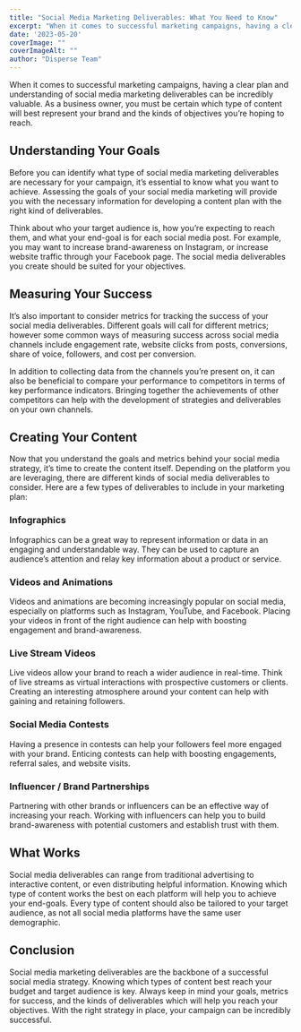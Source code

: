 ```yaml
---
title: "Social Media Marketing Deliverables: What You Need to Know"
excerpt: "When it comes to successful marketing campaigns, having a clear plan and understanding of social media marketing deliverables can be incredibly valuable."
date: '2023-05-20'
coverImage: ""  
coverImageAlt: ""
author: "Disperse Team"
---
```


When it comes to successful marketing campaigns, having a clear plan and understanding of social media marketing deliverables can be incredibly valuable. As a business owner, you must be certain which type of content will best represent your brand and the kinds of objectives you’re hoping to reach.

## Understanding Your Goals

Before you can identify what type of social media marketing deliverables are necessary for your campaign, it’s essential to know what you want to achieve. Assessing the goals of your social media marketing will provide you with the necessary information for developing a content plan with the right kind of deliverables.

Think about who your target audience is, how you’re expecting to reach them, and what your end-goal is for each social media post. For example, you may want to increase brand-awareness on Instagram, or increase website traffic through your Facebook page. The social media deliverables you create should be suited for your objectives.

## Measuring Your Success

It’s also important to consider metrics for tracking the success of your social media deliverables. Different goals will call for different metrics; however some common ways of measuring success across social media channels include engagement rate, website clicks from posts, conversions, share of voice, followers, and cost per conversion.

In addition to collecting data from the channels you’re present on, it can also be beneficial to compare your performance to competitors in terms of key performance indicators. Bringing together the achievements of other competitors can help with the development of strategies and deliverables on your own channels.

## Creating Your Content

Now that you understand the goals and metrics behind your social media strategy, it’s time to create the content itself. Depending on the platform you are leveraging, there are different kinds of social media deliverables to consider. Here are a few types of deliverables to include in your marketing plan:

### Infographics

Infographics can be a great way to represent information or data in an engaging and understandable way. They can be used to capture an audience’s attention and relay key information about a product or service.

### Videos and Animations

Videos and animations are becoming increasingly popular on social media, especially on platforms such as Instagram, YouTube, and Facebook. Placing your videos in front of the right audience can help with boosting engagement and brand-awareness.

### Live Stream Videos

Live videos allow your brand to reach a wider audience in real-time. Think of live streams as virtual interactions with prospective customers or clients. Creating an interesting atmosphere around your content can help with gaining and retaining followers.

### Social Media Contests 

Having a presence in contests can help your followers feel more engaged with your brand. Enticing contests can help with boosting engagements, referral sales, and website visits.

### Influencer / Brand Partnerships

Partnering with other brands or influencers can be an effective way of increasing your reach. Working with influencers can help you to build brand-awareness with potential customers and establish trust with them.

## What Works 

Social media deliverables can range from traditional advertising to interactive content, or even distributing helpful information. Knowing which type of content works the best on each platform will help you to achieve your end-goals. Every type of content should also be tailored to your target audience, as not all social media platforms have the same user demographic.

## Conclusion 

Social media marketing deliverables are the backbone of a successful social media strategy. Knowing which types of content best reach your budget and target audience is key. Always keep in mind your goals, metrics for success, and the kinds of deliverables which will help you reach your objectives. With the right strategy in place, your campaign can be incredibly successful.